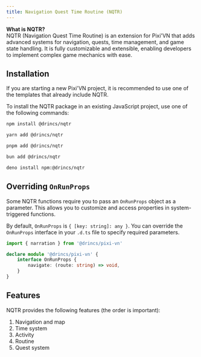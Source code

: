 ```yaml
---
title: Navigation Quest Time Routine (NQTR)
---
```


**What is NQTR?**  
NQTR (Navigation Quest Time Routine) is an extension for Pixi'VN that adds advanced systems for navigation, quests, time management, and game state handling. It is fully customizable and extensible, enabling developers to implement complex game mechanics with ease.

## Installation

<Callout title="Templates" type="info">

If you are starting a new Pixi'VN project, it is recommended to use one of the <DynamicLink href="/start#project-initialization">templates</DynamicLink> that already include NQTR.

</Callout>

To install the NQTR package in an existing JavaScript project, use one of the following commands:

```sh tab="npm"
npm install @drincs/nqtr
```

```sh tab="yarn"
yarn add @drincs/nqtr
```

```sh tab="pnpm"
pnpm add @drincs/nqtr
```

```sh tab="bun"
bun add @drincs/nqtr
```

```sh tab="deno"
deno install npm:@drincs/nqtr
```

## Overriding `OnRunProps`

Some NQTR functions require you to pass an `OnRunProps` object as a parameter. This allows you to customize and access properties in system-triggered functions.

By default, `OnRunProps` is `{ [key: string]: any }`. You can override the `OnRunProps` interface in your `.d.ts` file to specify required parameters.

```ts tab="pixi-vn.d.ts"
import { narration } from '@drincs/pixi-vn'

declare module '@drincs/pixi-vn' {
    interface OnRunProps {
        navigate: (route: string) => void,
    }
}
```

## Features

NQTR provides the following features (the order is important):

1. <DynamicLink href="/nqtr/navigation">Navigation and map</DynamicLink>
2. <DynamicLink href="/nqtr/time">Time system</DynamicLink>
3. <DynamicLink href="/nqtr/activity">Activity</DynamicLink>
4. <DynamicLink href="/nqtr/routine">Routine</DynamicLink>
5. Quest system
